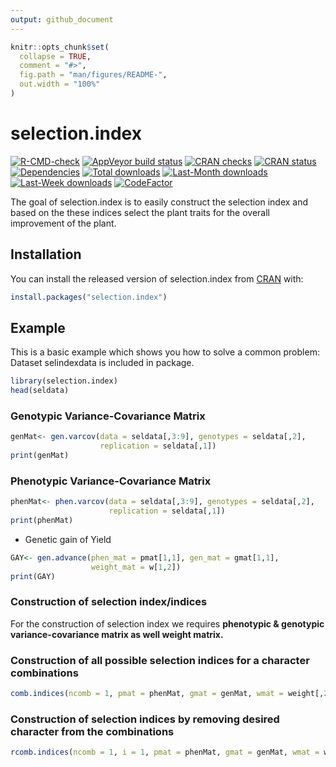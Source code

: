 ```yaml
---
output: github_document
---
```


<!-- README.md is generated from README.Rmd. Please edit that file -->

```r
knitr::opts_chunk$set(
  collapse = TRUE,
  comment = "#>",
  fig.path = "man/figures/README-",
  out.width = "100%"
)
```

# selection.index

<!-- badges: start -->
[![R-CMD-check](https://github.com/zankrut20/selection.index/workflows/R-CMD-check/badge.svg)](https://github.com/zankrut20/selection.index/actions)
[![AppVeyor build status](https://ci.appveyor.com/api/projects/status/github/zankrut20/selection.index?branch=master&svg=true)](https://ci.appveyor.com/project/zankrut20/selection.index)
[![CRAN checks](https://cranchecks.info/badges/summary/selection.index)](https://cran.r-project.org/web/checks/check_results_selection.index.html)
[![CRAN status](https://www.r-pkg.org/badges/version/selection.index)](https://CRAN.R-project.org/package=selection.index)
[![Dependencies](https://tinyverse.netlify.com/badge/selection.index)](https://cran.r-project.org/package=selection.index)
[![Total downloads](http://cranlogs.r-pkg.org/badges/grand-total/selection.index?color=blue)](https://cran.r-project.org/package=selection.index)
[![Last-Month downloads](http://cranlogs.r-pkg.org/badges/last-month/selection.index?color=green)](https://cran.r-project.org/package=selection.index)
[![Last-Week downloads](http://cranlogs.r-pkg.org/badges/last-week/selection.index?color=green)](https://cran.r-project.org/package=selection.index)
[![CodeFactor](https://www.codefactor.io/repository/github/zankrut20/selection.index/badge)](https://www.codefactor.io/repository/github/zankrut20/selection.index)
<!-- badges: end -->

The goal of selection.index is to easily construct the selection index and based on the these indices select the plant traits for the overall improvement of the plant.

## Installation

You can install the released version of selection.index from [CRAN](https://CRAN.R-project.org) with:

``` r
install.packages("selection.index")
```

## Example

This is a basic example which shows you how to solve a common problem:
Dataset selindexdata is included in package. 

```r
library(selection.index)
head(seldata)
```
### Genotypic Variance-Covariance Matrix
```r
genMat<- gen.varcov(data = seldata[,3:9], genotypes = seldata[,2],
                    replication = seldata[,1])
print(genMat)
```

### Phenotypic Variance-Covariance Matrix
```r
phenMat<- phen.varcov(data = seldata[,3:9], genotypes = seldata[,2],
                      replication = seldata[,1])
print(phenMat)
```

+ Genetic gain of Yield
```r
GAY<- gen.advance(phen_mat = pmat[1,1], gen_mat = gmat[1,1],
                  weight_mat = w[1,2])
print(GAY)
```

### Construction of selection index/indices
For the construction of selection index we requires **phenotypic & genotypic variance-covariance matrix as well weight matrix.**<br>

### Construction of all possible selection indices for a character combinations
```r
comb.indices(ncomb = 1, pmat = phenMat, gmat = genMat, wmat = weight[,2:3], wcol = 1, GAY = GAY)
```

### Construction of selection indices by removing desired character from the combinations
```r
rcomb.indices(ncomb = 1, i = 1, pmat = phenMat, gmat = genMat, wmat = weight[,2:3], wcol = 1, GAY = GAY)
```

